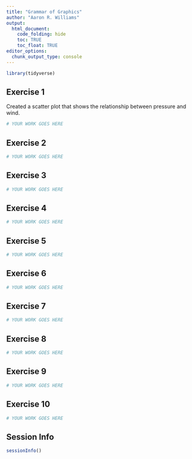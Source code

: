 ```yaml
---
title: "Grammar of Graphics"
author: "Aaron R. Williams"
output:
  html_document:
    code_folding: hide
    toc: TRUE
    toc_float: TRUE
editor_options:
  chunk_output_type: console
---
```


```r
library(tidyverse)

```

## Exercise 1

Created a scatter plot that shows the relationship between pressure and wind.

```r
# YOUR WORK GOES HERE

```

## Exercise 2

```r
# YOUR WORK GOES HERE

```

## Exercise 3

```r
# YOUR WORK GOES HERE

```

## Exercise 4

```r
# YOUR WORK GOES HERE

```

## Exercise 5

```r
# YOUR WORK GOES HERE

```

## Exercise 6

```r
# YOUR WORK GOES HERE

```

## Exercise 7

```r
# YOUR WORK GOES HERE

```

## Exercise 8

```r
# YOUR WORK GOES HERE

```

## Exercise 9

```r
# YOUR WORK GOES HERE

```

## Exercise 10

```r
# YOUR WORK GOES HERE

```

## Session Info

```r
sessionInfo()
```
